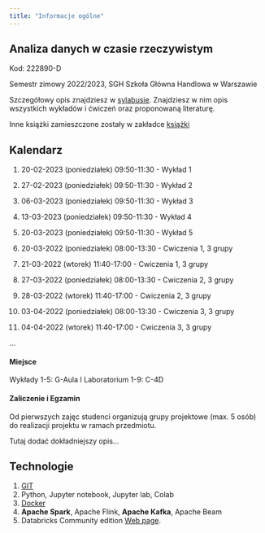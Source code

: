 ```yaml
---
title: "Informacje ogólne"
---
```


## Analiza danych w czasie rzeczywistym

Kod: 222890-D

Semestr zimowy 2022/2023,
SGH Szkoła Główna Handlowa w Warszawie

Szczegółowy opis znajdziesz w [sylabusie](/RTA_2023/sylabus).
Znajdziesz w nim opis wszystkich wykładów i ćwiczeń oraz proponowaną literaturę.

Inne książki zamieszczone zostały w zakładce [książki](/RTA_2023/ksiazki)

## Kalendarz

1. 20-02-2023 (poniedziałek) 09:50-11:30 - Wykład 1
2. 27-02-2023 (poniedziałek) 09:50-11:30 - Wykład 2
3. 06-03-2023 (poniedziałek) 09:50-11:30 - Wykład 3
4. 13-03-2023 (poniedziałek) 09:50-11:30 - Wykład 4
5. 20-03-2023 (poniedziałek) 09:50-11:30 - Wykład 5

6. 20-03-2022 (poniedziałek) 08:00-13:30 - Cwiczenia 1, 3 grupy
6. 21-03-2022 (wtorek) 11:40-17:00 - Cwiczenia 1, 3 grupy  
7. 27-03-2022 (poniedziałek) 08:00-13:30 - Cwiczenia 2, 3 grupy
7. 28-03-2022 (wtorek) 11:40-17:00 - Cwiczenia 2, 3 grupy
8. 03-04-2022 (poniedziałek) 08:00-13:30 - Cwiczenia 3, 3 grupy
8. 04-04-2022 (wtorek) 11:40-17:00 - Cwiczenia 3, 3 grupy 

...

#### Miejsce

Wykłady 1-5: G-Aula I
Laboratorium 1-9: C-4D

#### Zaliczenie i Egzamin

Od pierwszych zajęc studenci organizują grupy projektowe (max. 5 osób) do realizacji projektu w ramach przedmiotu.

Tutaj dodać dokładniejszy opis...

## Technologie

1. [GIT](https://sebkaz-teaching.github.io/RTA_2023/GIT/)
2. Python, Jupyter notebook, Jupyter lab, Colab
3. [Docker](https://sebkaz-teaching.github.io/RTA_2023/Docker/)
4. **Apache Spark**, Apache Flink, **Apache Kafka**, Apache Beam
5. Databricks Community edition [Web page](https://community.cloud.databricks.com/login.html).
